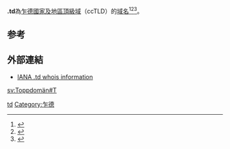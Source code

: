 '''.td'''為[[乍得|乍德]][[國家及地區頂級域|國家及地區頂級域]]（ccTLD）的[[域名|域名]]<ref>{{Cite book|title=常用电脑词语速查手册|last=何弘主编|first=|publisher=西安：西安出版社|year=2000|isbn=7-80594-644-2|location=|pages=201-202}}</ref><ref>{{Cite book|title=英德汉广播电视技术词典|last=（德）赫伯特·蒂尔曼（Herbert Tillmann）编；梁瑛等译|first=|publisher=北京：中国广播电视出版社|year=2002|isbn=7-5043-3793-5|location=|pages=440-442}}</ref><ref>{{Cite book|title=大学计算机基础|last=刘丕娥主编|first=|publisher=哈尔滨：哈尔滨工业大学出版社|year=2010|isbn=978-7-5603-3056-3|location=|pages=342-345}}</ref>。{{cn|該域名於1997 年 11 月 3 日啟用。截至 2017 年 7 月，共有 876 个 .td域名被注册。註冊該域名無需任何門檻，一般用戶可以申請該域名的三級域名。}}

== 参考 ==
{{reflist}}

== 外部連結 ==
* [http://www.iana.org/root-whois/td.htm IANA .td whois information]{{Wayback|url=http://www.iana.org/root-whois/td.htm |date=20081203154836 }}

{{Internet-stub}}

{{CcTLD}}

[[Category:國家及地區頂級域|td]]
[[Category:乍德|Category:乍德]]

[[sv:Toppdomän#T|sv:Toppdomän#T]]